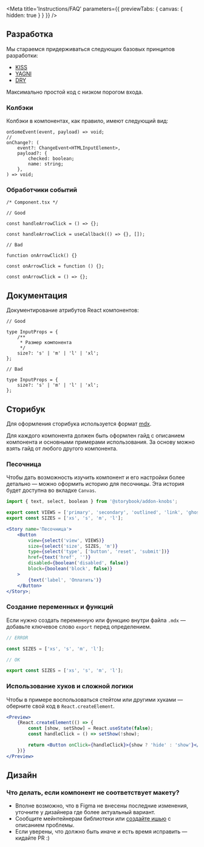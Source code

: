 
<Meta title='Instructions/FAQ' parameters={{ previewTabs: { canvas: { hidden: true } } }} />

## Разработка

Мы стараемся придерживаться следующих базовых принципов разработки:

-   [KISS](https://ru.wikipedia.org/wiki/KISS_%28%D0%BF%D1%80%D0%B8%D0%BD%D1%86%D0%B8%D0%BF%29)
-   [YAGNI](https://ru.wikipedia.org/wiki/YAGNI)
-   [DRY](https://ru.wikipedia.org/wiki/Don%E2%80%99t_repeat_yourself)

Максимально простой код с низком порогом входа.

### Колбэки

<!-- https://github.com/alfa-laboratory/core-components/issues/45#issuecomment-609640997 -->

Колбэки в компонентах, как правило, имеют следующий вид:

```tsx
onSomeEvent(event, payload) => void;
//
onChange?: (
    event?: ChangeEvent<HTMLInputElement>,
    payload?: {
        checked: boolean;
        name: string;
    },
) => void;
```

### Обработчики событий

```tsx
/* Component.tsx */

// Good

const handleArrowClick = () => {};

const handleArrowClick = useCallback(() => {}, []);

// Bad

function onArrowClick() {}

const onArrowClick = function () {};

const onArrowClick = () => {};
```

## Документация

Документирование атрибутов React компонентов:

```tsx
// Good

type InputProps = {
    /**
     * Размер компонента
     */
    size?: 's' | 'm' | 'l' | 'xl';
};

// Bad

type InputProps = {
    size?: 's' | 'm' | 'l' | 'xl';
};
```

## Сторибук

Для оформления сторибука используется формат [mdx](https://storybook.js.org/docs/formats/mdx-syntax/).

Для каждого компонента должен быть оформлен гайд с описанием компонента и основными примерами использования.
За основу можно взять гайд от любого другого компонента.

### Песочница

Чтобы дать возможность изучить компонент и его настройки более детально — можно оформить историю для песочницы.
Эта история будет доступна во вкладке `Сanvas`.

```jsx
import { text, select, boolean } from '@storybook/addon-knobs';

export const VIEWS = ['primary', 'secondary', 'outlined', 'link', 'ghost'];
export const SIZES = ['xs', 's', 'm', 'l'];

<Story name='Песочница'>
    <Button
        view={select('view', VIEWS)}
        size={select('size', SIZES, 'm')}
        type={select('type', ['button', 'reset', 'submit'])}
        href={text('href', '')}
        disabled={boolean('disabled', false)}
        block={boolean('block', false)}
    >
        {text('label', 'Оплатить')}
    </Button>
</Story>;
```

### Создание переменных и функций

Если нужно создать переменную или функцию внутри файла `.mdx` — добавьте ключевое слово `export` перед определением.

```jsx
// ERROR

const SIZES = ['xs', 's', 'm', 'l'];

// OK

export const SIZES = ['xs', 's', 'm', 'l'];
```

### Использование хуков и сложной логики

Чтобы в примере воспользоваться стейтом или другими хуками — оберните свой код в `React.createElement`.

```jsx
<Preview>
    {React.createElement(() => {
        const [show, setShow] = React.useState(false);
        const handleClick = () => setShow(!show);

        return <Button onClick={handleClick}>{show ? 'hide' : 'show'}</Button>;
    })}
</Preview>
```

## Дизайн

### Что делать, если компонент не соответствует макету?

-   Вполне возможно, что в Figma не внесены последние изменения, уточните у дизайнера где более актуальный вариант.
-   Сообщите мейнтейнерам библиотеки или [создайте ишью](https://github.com/core-ds/core-components/issues/new/choose) с описанием проблемы.
-   Если уверены, что должно быть иначе и есть время исправить — кидайте PR :)
